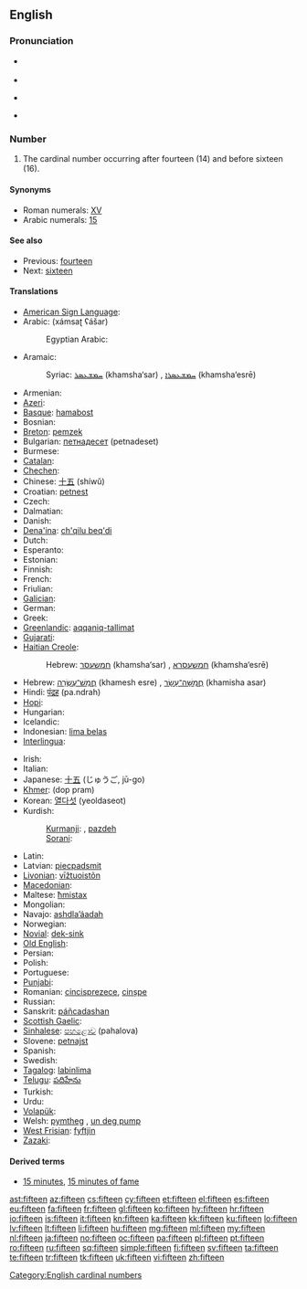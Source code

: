 ==English==

===Pronunciation===
* {{qualifier|next word stressed near the first syllable}}
*: {{a|UK|US}} {{IPA|/ˈfɪf.tiːn/}}
* {{audio|en-us-fifteen.ogg|Audio (US)}}
* {{qualifier|next word stressed after the first syllable}}
*: {{a|UK|US}} {{IPA|/fɪfˈtiːn/}}
* {{rhymes|iːn}}

===Number===
{{head|en|numeral|cardinal||ordinal|fifteenth}}

# The cardinal number occurring after fourteen (14) and before sixteen (16).

====Synonyms====
* Roman numerals: [[XV]]
* Arabic numerals: [[15]]

====See also====
* Previous: [[fourteen]]
* Next: [[sixteen]]

====Translations====
{{trans-top|cardinal number}}
* [[American Sign Language]]: {{t-image|ase|LSQ 15.jpg|35px|OpenB@Side-PalmBack Flatten}}
* Arabic: {{Arab|[[خمسة عشر]]}} (xámsaʈ ʕášar)
*: Egyptian Arabic: {{tø|arz|خمستاشر|tr=xamastaashar|sc=Arab|xs=Egyptian Arabic}}
* Aramaic:
*: Syriac: [[ܚܡܫܥܣܪ]] (khamsha‘sar) {{m}}, [[ܚܡܫܥܣܪܐ]] (khamsha‘esrē) {{f}}
* Armenian: {{t+|hy|տասնհինգ|tr=tasnhing}}
* [[Azeri]]: {{t|az|on beş}}
* [[Basque]]: [[hamabost]]
* Bosnian: {{t-|bs|petnaest}}
* [[Breton]]: [[pemzek]]
* Bulgarian: [[петнадесет]] (petnadeset)
* Burmese: {{t|my|ဆယ့်ငါး|tr=hsè.nga:|sc=Mymr}}
* [[Catalan]]: {{t+|ca|quinze}}
* [[Chechen]]: {{tø|ce|пхийтта|tr=pxiytta}}
* Chinese: [[十五]] (shíwǔ)
* Croatian: [[petnest]]
* Czech: {{t-|cs|patnáct}}
* Dalmatian: {{tø|dlm|čonco}}
* Danish: {{t+|da|femten}}
* [[Dena'ina]]: [[ch'qilu beq'di]]
* Dutch: {{t+|nl|vijftien|f}}
* Esperanto: {{t-|eo|dek kvin|xs=Esperanto}}
* Estonian: {{t-|et|viisteist}}
* Finnish: {{t+|fi|viisitoista}}
* French: {{t+|fr|quinze|m}}
* Friulian: {{tø|fur|cuindis}}
* [[Galician]]: {{t+|gl|quince|xs=Galician}}
* German: {{t+|de|fünfzehn}}
* Greek: {{t+|el|δεκαπέντε|tr=dekapénte}}
* [[Greenlandic]]: [[aqqaniq-tallimat]]
* [[Gujarati]]: {{t|gu|પંદર|tr=pandar|sc=Gujr|xs=Gujarati}}
* [[Haitian Creole]]: {{tø|ht|kenz}}
*: Hebrew: [[חמשעסר]] (khamsha‘sar) {{m}}, [[חמשעסרא]] (khamsha‘esrē) {{f}}
* Hebrew: [[חמש עשרה|חֲמֵשׁ־עֶשְׂרֵה]] (khamesh esre) {{f}} {{qualifier|used in counting}}, [[חמישה עשר|חֲמִשָּׁה־עָשָׂר]] (khamisha asar) {{m}}
* Hindi: [[पंद्रह]] (pa.ndrah) {{m}}
* [[Hopi]]: {{tø|hop|pakwt niikyang tsivot siikya’ta}}
* Hungarian: {{t+|hu|tizenöt}}
* Icelandic: {{t+|is|fimmtán}}
* Indonesian: [[lima belas]]
* [[Interlingua]]: {{t|ia|dece-cinque}}
{{trans-mid}}
* Irish: {{t|ga|cúig déag}}
* Italian: {{t+|it|quindici|m}}
* Japanese: [[十五]] (じゅうご, jū-go)
* [[Khmer]]: {{Khmr|[[ដប់ប្រាំ]]}} (dop pram)
* Korean: [[열다섯]] (yeoldaseot)
* Kurdish:
*: [[Kurmanji]]: {{t|ku|pazde}}, [[pazdeh]]
*: [[Sorani]]: {{ku-Arab|[[پانزه]]}}
* Latin: {{t+|la|quindecim|alt=quīndecim}}
* Latvian: [[piecpadsmit]]
* [[Livonian]]: [[vīžtuoistõn]]
* [[Macedonian]]: {{t|mk|петнаесет|tr=petnáeset}}
* Maltese: [[ħmistax]]
* Mongolian: {{t|mn| арван тав‎|sc=Cyrl}}
* Navajo: [[ashdlaʼáadah]]
* Norwegian: {{t+|no|femten}}
* [[Novial]]: [[dek-sink]]
* [[Old English]]: {{t|ang|fiftiene|alt=fīftīene|xs=Old English}}
* Persian: {{t|fa|پانزده|tr=pænzdah|xs=Persian}}
* Polish: {{t+|pl|piętnaście}}
* Portuguese: {{t+|pt|quinze}}
* [[Punjabi]]: {{t-|pa|ਪੰਦਰਾਂ|sc=Guru|xs=Punjabi}}
* Romanian: [[cincisprezece]], [[cinșpe]] {{qualifier|informal}}
* Russian: {{t+|ru|пятнадцать|tr=pjatnádtsat’}}
* Sanskrit: [[páñcadashan]]
* [[Scottish Gaelic]]: {{t-|gd|còig|xs=Scottish Gaelic}} {{t-|gd|deug|xs=Scottish Gaelic}}
* [[Sinhalese]]: [[පහළොව]] (pahalova)
* Slovene: [[petnajst]]
* Spanish: {{t+|es|quince|m}}
* Swedish: {{t+|sv|femton}}
* [[Tagalog]]: [[labinlima]]
* [[Telugu]]: [[పదిహేను]]
* Turkish: {{t+|tr|on beş}}
* Urdu: {{t-|ur|پندرہ|tr=pandrah|xs=Urdu}}
* [[Volapük]]: {{t|vo|deglul}}
* Welsh: [[pymtheg]] {{qualifier|vigesimal, traditional}}, [[un deg pump]] {{qualifier|decimal}}
* [[West Frisian]]: [[fyftjin]]
* [[Zazaki]]: {{tø|zza|pances}}
{{trans-bottom}}

====Derived terms====
* [[15 minutes]], [[15 minutes of fame]]

[[Category:English cardinal numbers]]

[[ast:fifteen]]
[[az:fifteen]]
[[cs:fifteen]]
[[cy:fifteen]]
[[et:fifteen]]
[[el:fifteen]]
[[es:fifteen]]
[[eu:fifteen]]
[[fa:fifteen]]
[[fr:fifteen]]
[[gl:fifteen]]
[[ko:fifteen]]
[[hy:fifteen]]
[[hr:fifteen]]
[[io:fifteen]]
[[is:fifteen]]
[[it:fifteen]]
[[kn:fifteen]]
[[ka:fifteen]]
[[kk:fifteen]]
[[ku:fifteen]]
[[lo:fifteen]]
[[lv:fifteen]]
[[lt:fifteen]]
[[li:fifteen]]
[[hu:fifteen]]
[[mg:fifteen]]
[[ml:fifteen]]
[[my:fifteen]]
[[nl:fifteen]]
[[ja:fifteen]]
[[no:fifteen]]
[[oc:fifteen]]
[[pa:fifteen]]
[[pl:fifteen]]
[[pt:fifteen]]
[[ro:fifteen]]
[[ru:fifteen]]
[[sq:fifteen]]
[[simple:fifteen]]
[[fi:fifteen]]
[[sv:fifteen]]
[[ta:fifteen]]
[[te:fifteen]]
[[tr:fifteen]]
[[tk:fifteen]]
[[uk:fifteen]]
[[vi:fifteen]]
[[zh:fifteen]]
